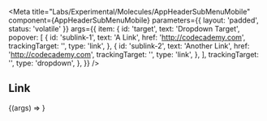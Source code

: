 
<Meta
  title="Labs/Experimental/Molecules/AppHeaderSubMenuMobile"
  component={AppHeaderSubMenuMobile}
  parameters={{ layout: 'padded', status: 'volatile' }}
  args={{
    item: {
      id: 'target',
      text: 'Dropdown Target',
      popover: [
        {
          id: 'sublink-1',
          text: 'A Link',
          href: 'http://codecademy.com',
          trackingTarget: '',
          type: 'link',
        },
        {
          id: 'sublink-2',
          text: 'Another Link',
          href: 'http://codecademy.com',
          trackingTarget: '',
          type: 'link',
        },
      ],
      trackingTarget: '',
      type: 'dropdown',
    },
  }}
/>

<Props of={AppHeaderSubMenuMobile} />

## Link

<Canvas>
  <Story name="AppHeaderSubMenuMobile">
    {(args) => <AppHeaderSubMenuMobile {...args} />}
  </Story>
</Canvas>
